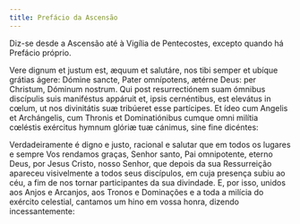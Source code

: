 ```yaml
---
title: Prefácio da Ascensão
---
```


<aside>
  Diz-se desde a Ascensão até à Vigília de Pentecostes, excepto quando há
  Prefácio próprio.
</aside>

<div class="side-by-side not-content">

Vere dignum et justum est, æquum et salutáre, nos tibi semper et ubíque grátias ágere: Dómine sancte, Pater omnípotens, ætérne Deus: per Christum, Dóminum nostrum. Qui post resurrectiónem suam ómnibus discípulis suis maniféstus appáruit et, ipsis cernéntibus, est elevátus in cœlum, ut nos divinitátis suæ tribúeret esse partícipes. Et ídeo cum Angelis et Archángelis, cum Thronis et Dominatiónibus cumque omni milítia cœléstis exércitus hymnum glóriæ tuæ cánimus, sine fine dicéntes:

Verdadeiramente é digno e justo, racional e salutar que em todos os lugares e sempre Vos rendamos graças, Senhor santo, Pai omnipotente, eterno Deus, por Jesus Cristo, nosso Senhor, que depois da sua Ressurreição apareceu visivelmente a todos seus discípulos, em cuja presença subiu ao céu, a fim de nos tornar participantes da sua divindade. E, por isso, unidos aos Anjos e Arcanjos, aos Tronos e Dominações e a toda a milícia do exército celestial, cantamos um hino em vossa honra, dizendo incessantemente:

</div>
